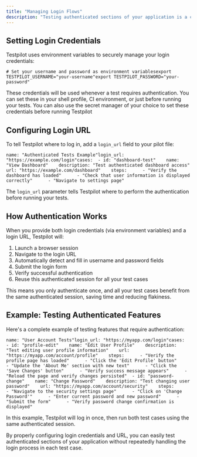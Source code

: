 ```yaml
---
title: "Managing Login Flows"
description: "Testing authenticated sections of your application is a common requirement. Testpilot makes it easy to manage login flows across your test cases so you don't have to repeatedly log in for each test."
---
```


## Setting Login Credentials[​](#setting-login-credentials "Direct link to Setting Login Credentials")

Testpilot uses environment variables to securely manage your login credentials:

```
# Set your username and password as environment variablesexport TESTPILOT_USERNAME="your-username"export TESTPILOT_PASSWORD="your-password"
```

These credentials will be used whenever a test requires authentication. You can set these in your shell profile, CI environment, or just before running your tests. You can also use the secret manager of your choice to set these credentials before running Testpilot

## Configuring Login URL[​](#configuring-login-url "Direct link to Configuring Login URL")

To tell Testpilot where to log in, add a `login_url` field to your pilot file:

```
name: "Authenticated Tests Example"login_url: "https://example.com/login"cases:  - id: "dashboard-test"    name: "View Dashboard"    description: "Test authenticated dashboard access"    url: "https://example.com/dashboard"    steps:      - "Verify the dashboard has loaded"      - "Check that user information is displayed correctly"      - "Navigate to settings page"
```

The `login_url` parameter tells Testpilot where to perform the authentication before running your tests.

## How Authentication Works[​](#how-authentication-works "Direct link to How Authentication Works")

When you provide both login credentials (via environment variables) and a login URL, Testpilot will:

1. Launch a browser session
2. Navigate to the login URL
3. Automatically detect and fill in username and password fields
4. Submit the login form
5. Verify successful authentication
6. Reuse this authenticated session for all your test cases

This means you only authenticate once, and all your test cases benefit from the same authenticated session, saving time and reducing flakiness.

## Example: Testing Authenticated Features[​](#example-testing-authenticated-features "Direct link to Example: Testing Authenticated Features")

Here's a complete example of testing features that require authentication:

```
name: "User Account Tests"login_url: "https://myapp.com/login"cases:  - id: "profile-edit"    name: "Edit User Profile"    description: "Test editing user profile information"    url: "https://myapp.com/account/profile"    steps:      - "Verify the profile page has loaded"      - "Click the 'Edit Profile' button"      - "Update the 'About Me' section with new text"      - "Click the 'Save Changes' button"      - "Verify success message appears"      - "Reload the page and verify changes persisted"  - id: "password-change"    name: "Change Password"    description: "Test changing user password"    url: "https://myapp.com/account/security"    steps:      - "Navigate to the security settings page"      - "Click on 'Change Password'"      - "Enter current password and new password"      - "Submit the form"      - "Verify password change confirmation is displayed"
```

In this example, Testpilot will log in once, then run both test cases using the same authenticated session.

By properly configuring login credentials and URL, you can easily test authenticated sections of your application without repeatedly handling the login process in each test case.
